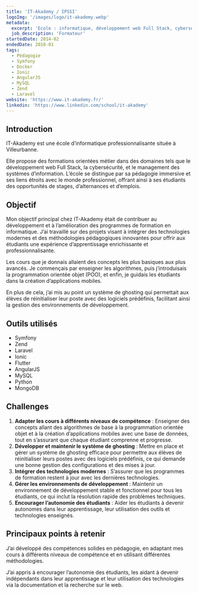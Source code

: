 ```yaml
---
title: 'IT-Akademy / IPSSI'
logoImg: '/images/logo/it-akademy.webp'
metadata:
  excerpt: 'Ecole : informatique, développement web Full Stack, cybersécurité, alternance.'
  job_description: 'Formateur'
startedDate: 2014-02
endedDate: 2018-01
tags:
  - Pédagogie
  - Symfony
  - Docker
  - Ionic
  - AngularJS
  - MySQL
  - Zend
  - Laravel
website: 'https://www.it-akademy.fr/'
linkedin: 'https://www.linkedin.com/school/it-akademy'
---
```


## Introduction

IT-Akademy est une école d’informatique professionnalisante située à Villeurbanne.

Elle propose des formations orientées métier dans des domaines tels que le développement web Full Stack, la cybersécurité, et le management des systèmes d’information. L’école se distingue par sa pédagogie immersive et ses liens étroits avec le monde professionnel, offrant ainsi à ses étudiants des opportunités de stages, d’alternances et d’emplois.

## Objectif

Mon objectif principal chez IT-Akademy était de contribuer au développement et à l’amélioration des programmes de formation en informatique.
J’ai travaillé sur des projets visant à intégrer des technologies modernes et des méthodologies pédagogiques innovantes pour offrir aux étudiants une expérience d’apprentissage enrichissante et professionnalisante.

Les cours que je donnais allaient des concepts les plus basiques aux plus avancés. Je commençais par enseigner les algorithmes, puis j’introduisais la programmation orientée objet (POO), et enfin, je guidais les étudiants dans la création d’applications mobiles.

En plus de cela, j’ai mis au point un système de ghosting qui permettait aux élèves de réinitialiser leur poste avec des logiciels prédéfinis, facilitant ainsi la gestion des environnements de développement.

## Outils utilisés

- Symfony
- Zend
- Laravel
- Ionic
- Flutter
- AngularJS
- MySQL
- Python
- MongoDB

## Challenges

1. **Adapter les cours à différents niveaux de compétence** : Enseigner des concepts allant des algorithmes de base à la programmation orientée objet et à la création d’applications mobiles avec une base de données, tout en s’assurant que chaque étudiant comprenne et progresse.
2. **Développer et maintenir le système de ghosting** : Mettre en place et gérer un système de ghosting efficace pour permettre aux élèves de réinitialiser leurs postes avec des logiciels prédéfinis, ce qui demande une bonne gestion des configurations et des mises à jour.
3. **Intégrer des technologies modernes** : S’assurer que les programmes de formation restent à jour avec les dernières technologies.
4. **Gérer les environnements de développement** : Maintenir un environnement de développement stable et fonctionnel pour tous les étudiants, ce qui inclut la résolution rapide des problèmes techniques.
5. **Encourager l’autonomie des étudiants** : Aider les étudiants à devenir autonomes dans leur apprentissage, leur utilisation des outils et technologies enseignés.

## Principaux points à retenir

J’ai développé des compétences solides en pédagogie, en adaptant mes cours à différents niveaux de compétence et en utilisant différentes méthodologies.

J’ai appris à encourager l’autonomie des étudiants, les aidant à devenir indépendants dans leur apprentissage et leur utilisation des technologies via la documentation et la recherche sur le web.
